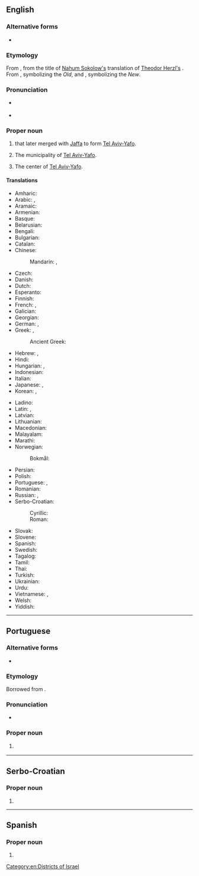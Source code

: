 ==English==
{{wikipedia}}

===Alternative forms===
* {{l|en|Tel-Aviv}}

===Etymology===
From {{uder|en|he|תֵּל אָבִיב|tr=tel 'avív}}, from the title of [[w:Nahum Sokolow|Nahum Sokolow's]] translation of [[w:Theodor Herzl|Theodor Herzl's]] {{m|und|w:Altneuland|Altneuland|The Old New Land}}. From {{m|he|תֵּל||tr=tél|hill formed by ancient ruins}}, symbolizing the ''Old'', and {{m|he|אָבִיב||tr='avív|Spring}}, symbolizing the ''New''.

===Pronunciation===
* {{a|UK}} {{IPA|en|/ˈtɛl.əˈvɪv/|nocount=1}}
* {{a|US}} {{IPA|en|/ˈtɛl.əˈviːv/|nocount=1}}

===Proper noun===
{{en-proper noun|head=Tel Aviv}}

# {{place|en|city|c/Israel}} that later merged with [[Jaffa]] to form [[Tel Aviv-Yafo]].
# {{lb|en|informally|or|formerly}} The municipality of [[Tel Aviv-Yafo]].
# The center of [[Tel Aviv-Yafo]].

====Translations====
{{trans-top|city in Israel}}
* Amharic: {{t|am|ቴል አቪቭ}}
* Arabic: {{t|ar|تَلّ أَبِيب|f}}, {{t|ar|تَلّ أَبِيب يَافَا|f}}
* Aramaic: {{t|arc|ܬܠ ܐܒܝܒ}}
* Armenian: {{t+|hy|Թել Ավիվ}}
* Basque: {{t|eu|Tel Aviv}}
* Belarusian: {{t|be|Тэль-Аві́ў|m}}
* Bengali: {{t|bn|তেল আভিভ}}
* Bulgarian: {{t|bg|Тел Ави́в|m}}
* Catalan: {{t|ca|Tel Aviv}}
* Chinese:
*: Mandarin: {{t+|cmn|特拉維夫}}, {{t+|cmn|特拉维夫|tr=Tèlāwéifū}}
* Czech: {{t+|cs|Tel Aviv|m}}
* Danish: {{t|da|Tel Aviv|n}}
* Dutch: {{t|nl|Tel Aviv|n}}
* Esperanto: {{t|eo|Tel-Avivo}}
* Finnish: {{t+|fi|Tel Aviv}}
* French: {{t+|fr|Tel Aviv|m}}, {{t+|fr|Tel-Aviv-Jaffa|m}}
* Galician: {{t|gl|Tel Aviv}}
* Georgian: {{t|ka|თელ-ავივი}}
* German: {{t|de|Tel Aviv-Jaffa|n}}, {{t+|de|Tel Aviv|n}}
* Greek: {{t|el|Τελ Αβίβ|n}}, {{t|el|Τελ Αβίβ-Γιάφα}}
*: Ancient Greek: {{t|grc|Θελαβίβ|f}}
* Hebrew: {{t+|he|תֵּל אָבִיב|f|tr=tel 'avív}}, {{t|he|תֵּל אָבִיב-יָפוֹ|tr=tel 'avív–yáfo}}
* Hindi: {{t|hi|तेल अवीव|m}}
* Hungarian: {{t+|hu|Tel-Aviv}}, {{t+|hu|Tel-Aviv-Jaffa}}
* Indonesian: {{t|id|Tel Aviv}}
* Italian: {{t|it|Tel Aviv|f}}
* Japanese: {{t|ja|テルアビブ|tr=Teru-Abibu}}, {{t|ja|テル・アヴィヴ|tr=Teru-Avivu}}
* Korean: {{t|ko|^텔아비브}}, {{t|ko|^텔 어빕}}
{{trans-mid}}
* Ladino: {{t|lad|Tel Aviv|sc=Latn}}
* Latin: {{t|la|Telavivum|n}}, {{t|la|Thelabib}}
* Latvian: {{t|lv|Telaviva|f}}
* Lithuanian: {{t|lt|Tel Avivas|m}}
* Macedonian: {{t|mk|Тел Авив|m}}
* Malayalam: {{t|ml|ടെല് അവീവ്}}
* Marathi: {{t|mr|तेल अवीव|n}}
* Norwegian:
*: Bokmål: {{t|nb|Tel Aviv|n}}
* Persian: {{t|fa|تل‌آویو|tr=tel-âviv}}
* Polish: {{t+|pl|Tel Awiw|m}}
* Portuguese: {{t|pt|Tel Aviv|f}}, {{t|pt|Tel Aviv-Yafo|f}}
* Romanian: {{t|ro|Tel Aviv}}
* Russian: {{t+|ru|Тель-Ави́в|m}}, {{t|ru|Тель-Ави́в — Я́ффо|m}}
* Serbo-Croatian:
*: Cyrillic: {{t|sh|Тел Авив|m}}
*: Roman: {{t|sh|Tel Aviv|m}}
* Slovak: {{t|sk|Tel Aviv|m}}
* Slovene: {{t|sl|Tel Aviv|m}}
* Spanish: {{t+|es|Tel Aviv|m}}
* Swedish: {{t|sv|Tel Aviv|n}}
* Tagalog: {{t|tl|Tel Aviv-Yafo}}
* Tamil: {{t|ta|டெல் அவீவ்}}
* Thai: {{t|th|เทลอาวีฟ}}
* Turkish: {{t|tr|Tel Aviv}}
* Ukrainian: {{t|uk|Тель-Аві́в|m}}
* Urdu: {{t|ur|تَل اَبِیب|m|tr=tal abīb}}
* Vietnamese: {{t|vi|Ten A-víp}}, {{t|vi|Đồi Xuân}} {{q|calque}}
* Welsh: {{t|cy|Tel Aviv}}
* Yiddish: {{t|yi|תּל־אָבֿיבֿ|tr=tel-oviv}}
{{trans-bottom}}

[[Category:en:Districts of Israel]]

----

==Portuguese==
{{wikipedia|lang=pt}}

===Alternative forms===
* {{alt|pt|Telavive}}

===Etymology===
Borrowed from {{bor|pt|he|תֵּל אָבִיב|tr=tel 'avív}}.

===Pronunciation===
* {{a|BR}} {{IPA|pt|/ˌtɛ.la.ˈvi.vi/}}

===Proper noun===
{{pt-proper noun|f}}

# {{place|pt|city|c/Israel|t1=Tel Aviv}}
#: {{syn|pt|Tel Aviv-Yafo}}

----

==Serbo-Croatian==
{{wikipedia|lang=sh}}

===Proper noun===
{{sh-proper noun|g=m|head=Tel Aviv}}

# {{place|sh|city|c/Israel|t=Tel Aviv}}

----

==Spanish==

===Proper noun===
{{es-proper noun|head=Tel Aviv}}

# {{l|en|Tel Aviv}}